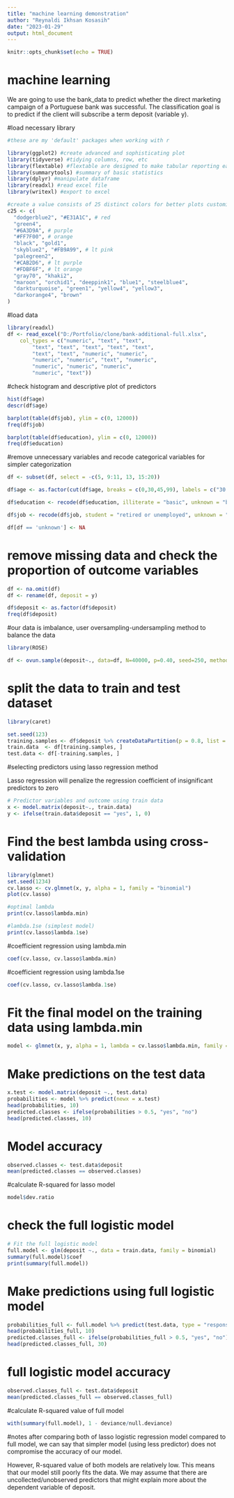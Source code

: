 ```yaml
---
title: "machine learning demonstration"
author: "Reynaldi Ikhsan Kosasih"
date: "2023-01-29"
output: html_document
---
```


```r
knitr::opts_chunk$set(echo = TRUE)
```
# machine learning
We are going to use the bank_data to predict whether the direct marketing campaign of a Portuguese bank was successful. The classification goal is to predict if the client will subscribe a term deposit (variable y).

#load necessary library
```r
#these are my 'default' packages when working with r

library(ggplot2) #create advanced and sophisticating plot
library(tidyverse) #tidying columns, row, etc
library(flextable) #flextable are designed to make tabular reporting easier for R users
library(summarytools) #summary of basic statistics
library(dplyr) #manipulate dataframe
library(readxl) #read excel file
library(writexl) #export to excel

#create a value consists of 25 distinct colors for better plots customization
c25 <- c(
  "dodgerblue2", "#E31A1C", # red
  "green4",
  "#6A3D9A", # purple
  "#FF7F00", # orange
  "black", "gold1",
  "skyblue2", "#FB9A99", # lt pink
  "palegreen2",
  "#CAB2D6", # lt purple
  "#FDBF6F", # lt orange
  "gray70", "khaki2",
  "maroon", "orchid1", "deeppink1", "blue1", "steelblue4",
  "darkturquoise", "green1", "yellow4", "yellow3",
  "darkorange4", "brown"
)
```
#load data
```r
library(readxl)
df <- read_excel("D:/Portfolio/clone/bank-additional-full.xlsx", 
    col_types = c("numeric", "text", "text", 
        "text", "text", "text", "text", "text", 
        "text", "text", "numeric", "numeric", 
        "numeric", "numeric", "text", "numeric", 
        "numeric", "numeric", "numeric", 
        "numeric", "text"))
```
#check histogram and descriptive plot of predictors
```r
hist(df$age)
descr(df$age)

barplot(table(df$job), ylim = c(0, 12000))
freq(df$job)

barplot(table(df$education), ylim = c(0, 12000))
freq(df$education)
```
#remove unnecessary variables and recode categorical variables for simpler categorization
```r
df <- subset(df, select = -c(5, 9:11, 13, 15:20))

df$age <- as.factor(cut(df$age, breaks = c(0,30,45,99), labels = c("30 and under","31 to 45", "46 and over")))

df$education <- recode(df$education, illiterate = "basic", unknown = "basic", basic.4y = "basic", basic.6y = "basic", basic.9y ="basic")

df$job <- recode(df$job, student = "retired or unemployed", unknown = "retired or unemployed", housemaid = "services", technician = "blue-collar", admin. = "management", "self employed" = "services", retired = "retired or unemployed", unemployed = "retired or unemployed")

df[df == 'unknown'] <- NA
```
# remove missing data and check the proportion of outcome variables
```r
df <- na.omit(df)
df <- rename(df, deposit = y)

df$deposit <- as.factor(df$deposit)
freq(df$deposit)
```
#our data is imbalance, user oversampling-undersampling method to balance the data
```r
library(ROSE)

df <- ovun.sample(deposit~., data=df, N=40000, p=0.40, seed=250, method="both")$data

```

# split the data to train and test dataset
```r
library(caret)

set.seed(123)
training.samples <- df$deposit %>% createDataPartition(p = 0.8, list = FALSE)
train.data  <- df[training.samples, ]
test.data <- df[-training.samples, ]
```
#selecting predictors using lasso regression method

Lasso regression will penalize the regression coefficient of insignificant predictors to zero
```r
# Predictor variables and outcome using train data
x <- model.matrix(deposit~., train.data)
y <- ifelse(train.data$deposit == "yes", 1, 0)
```
# Find the best lambda using cross-validation
```r
library(glmnet)
set.seed(1234) 
cv.lasso <- cv.glmnet(x, y, alpha = 1, family = "binomial")
plot(cv.lasso)

#optimal lambda
print(cv.lasso$lambda.min)

#lambda.1se (simplest model)
print(cv.lasso$lambda.1se)
```
#coefficient regression using lambda.min
```r
coef(cv.lasso, cv.lasso$lambda.min)
```
#coefficient regression using lambda.1se
```r
coef(cv.lasso, cv.lasso$lambda.1se)
```
# Fit the final model on the training data using lambda.min
```r
model <- glmnet(x, y, alpha = 1, lambda = cv.lasso$lambda.min, family = "binomial")
```
# Make predictions on the test data
```r
x.test <- model.matrix(deposit ~., test.data)
probabilities <- model %>% predict(newx = x.test)
head(probabilities, 10)
predicted.classes <- ifelse(probabilities > 0.5, "yes", "no")
head(predicted.classes, 10)
```
# Model accuracy
```r
observed.classes <- test.data$deposit
mean(predicted.classes == observed.classes)
```
#calculate R-squared for lasso model
```r
model$dev.ratio
```


# check the full logistic model
```r
# Fit the full logistic model
full.model <- glm(deposit ~., data = train.data, family = binomial)
summary(full.model)$coef
print(summary(full.model))
```
# Make predictions using full logistic model
```r
probabilities_full <- full.model %>% predict(test.data, type = "response")
head(probabilities_full, 10)
predicted.classes_full <- ifelse(probabilities_full > 0.5, "yes", "no")
head(predicted.classes_full, 30)
```
# full logistic model accuracy
```r
observed.classes_full <- test.data$deposit
mean(predicted.classes_full == observed.classes_full)
```
#calculate R-squared value of full model
```r
with(summary(full.model), 1 - deviance/null.deviance)
```

#notes
after comparing both of lasso logistic regression model compared to full model, we can say that simpler model (using less predictor) does not compromise the accuracy of our model.

However, R-squared value of both models are relatively low. This means that our model still poorly fits the data. We may assume that there are uncollected/unobserved predictors that might explain more about the dependent variable of deposit.